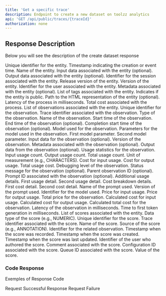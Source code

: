 ```yaml
---
title: 'Get a specific trace'
description: Endpoint to create a new dataset on toolzz analytics
api: 'GET /api/public/traces/{traceId}'
authorization: none
---
```


## Response Description 
Below you will see the description of the create dataset response

<ResponseField name="id" type="string" required>
  Unique identifier for the entity.
</ResponseField>
<ResponseField name="timestamp" type="Date" required>
  Timestamp indicating the creation or event time.
</ResponseField>
<ResponseField name="name" type="string" required>
  Name of the entity.
</ResponseField>
<ResponseField name="input" type="null">
  Input data associated with the entity (optional).
</ResponseField>
<ResponseField name="output" type="null">
  Output data associated with the entity (optional).
</ResponseField>
<ResponseField name="sessionId" type="string" required>
  Identifier for the session associated with the entity.
</ResponseField>
<ResponseField name="release" type="string" required>
  Release version of the entity.
</ResponseField>
<ResponseField name="version" type="string" required>
  Version of the entity.
</ResponseField>
<ResponseField name="userId" type="string" required>
  Identifier for the user associated with the entity.
</ResponseField>
<ResponseField name="metadata" type="null">
  Metadata associated with the entity (optional).
</ResponseField>
<ResponseField name="tags" type="array" required>
  List of tags associated with the entity.
</ResponseField>
<ResponseField name="public" type="boolean" required>
  Indicates if the entity is public.
</ResponseField>
<ResponseField name="htmlPath" type="string">
  Path to the HTML representation of the entity (optional).
</ResponseField>
<ResponseField name="latency" type="integer" required>
  Latency of the process in milliseconds.
</ResponseField>
<ResponseField name="totalCost" type="integer" required>
  Total cost associated with the process.
</ResponseField>
<ResponseField name="observations" type="array">
  List of observations associated with the entity.
  <Expandable title="properties">
    <ResponseField name="id" type="string" required>
      Unique identifier for the observation.
    </ResponseField>
    <ResponseField name="traceId" type="string" required>
      Trace identifier associated with the observation.
    </ResponseField>
    <ResponseField name="type" type="string" required>
      Type of the observation.
    </ResponseField>
    <ResponseField name="name" type="string" required>
      Name of the observation.
    </ResponseField>
    <ResponseField name="startTime" type="Date" required>
      Start time of the observation.
    </ResponseField>
    <ResponseField name="endTime" type="Date">
      End time of the observation (optional).
    </ResponseField>
    <ResponseField name="completionStartTime" type="Date">
      Completion start time of the observation (optional).
    </ResponseField>
    <ResponseField name="model" type="string" required>
      Model used for the observation.
    </ResponseField>
    <ResponseField name="modelParameters" type="object">
      Parameters for the model used in the observation.
      <Expandable title="properties">
        <ResponseField name="property1" type="string" required>
          First model parameter.
        </ResponseField>
        <ResponseField name="property2" type="string" required>
          Second model parameter.
        </ResponseField>
      </Expandable>
    </ResponseField>
    <ResponseField name="input" type="object">
      Input data for the observation (optional).
    </ResponseField>
    <ResponseField name="version" type="string" required>
      Version of the observation.
    </ResponseField>
    <ResponseField name="metadata" type="object">
      Metadata associated with the observation (optional).
    </ResponseField>
    <ResponseField name="output" type="object">
      Output data from the observation (optional).
    </ResponseField>
    <ResponseField name="usage" type="object" required>
      Usage statistics for the observation.
      <Expandable title="properties">
        <ResponseField name="input" type="integer" required>
          Input usage count.
        </ResponseField>
        <ResponseField name="output" type="integer" required>
          Output usage count.
        </ResponseField>
        <ResponseField name="total" type="integer" required>
          Total usage count.
        </ResponseField>
        <ResponseField name="unit" type="string" required>
          Unit of measurement (e.g., CHARACTERS).
        </ResponseField>
        <ResponseField name="inputCost" type="integer" required>
          Cost for input usage.
        </ResponseField>
        <ResponseField name="outputCost" type="integer" required>
          Cost for output usage.
        </ResponseField>
        <ResponseField name="totalCost" type="integer" required>
          Total usage cost.
        </ResponseField>
      </Expandable>
    </ResponseField>
    <ResponseField name="level" type="string" required>
      Debugging level of the observation.
    </ResponseField>
    <ResponseField name="statusMessage" type="string">
      Status message for the observation (optional).
    </ResponseField>
    <ResponseField name="parentObservationId" type="string">
      Parent observation ID (optional).
    </ResponseField>
    <ResponseField name="promptId" type="string">
      Prompt ID associated with the observation (optional).
    </ResponseField>
    <ResponseField name="usageDetails" type="object">
      Additional usage details.
      <Expandable title="properties">
        <ResponseField name="property1" type="integer" required>
          First usage detail.
        </ResponseField>
        <ResponseField name="property2" type="integer" required>
          Second usage detail.
        </ResponseField>
      </Expandable>
    </ResponseField>
    <ResponseField name="costDetails" type="object">
      Cost breakdown details.
      <Expandable title="properties">
        <ResponseField name="property1" type="integer" required>
          First cost detail.
        </ResponseField>
        <ResponseField name="property2" type="integer" required>
          Second cost detail.
        </ResponseField>
      </Expandable>
    </ResponseField>
    <ResponseField name="promptName" type="string">
      Name of the prompt used.
    </ResponseField>
    <ResponseField name="promptVersion" type="integer">
      Version of the prompt used.
    </ResponseField>
    <ResponseField name="modelId" type="string">
      Identifier for the model used.
    </ResponseField>
    <ResponseField name="inputPrice" type="integer">
      Price for input usage.
    </ResponseField>
    <ResponseField name="outputPrice" type="integer">
      Price for output usage.
    </ResponseField>
    <ResponseField name="totalPrice" type="integer">
      Total price for the observation.
    </ResponseField>
    <ResponseField name="calculatedInputCost" type="integer">
      Calculated cost for input usage.
    </ResponseField>
    <ResponseField name="calculatedOutputCost" type="integer">
      Calculated cost for output usage.
    </ResponseField>
    <ResponseField name="calculatedTotalCost" type="integer">
      Calculated total cost for the observation.
    </ResponseField>
    <ResponseField name="latency" type="integer" required>
      Latency of the observation in milliseconds.
    </ResponseField>
    <ResponseField name="timeToFirstToken" type="integer">
      Time to first token generation in milliseconds.
    </ResponseField>
  </Expandable>
</ResponseField>
<ResponseField name="scores" type="array">
  List of scores associated with the entity.
  <Expandable title="properties">
    <ResponseField name="dataType" type="string" required>
      Data type of the score (e.g., NUMERIC).
    </ResponseField>
    <ResponseField name="id" type="string" required>
      Unique identifier for the score.
    </ResponseField>
    <ResponseField name="traceId" type="string" required>
      Trace identifier associated with the score.
    </ResponseField>
    <ResponseField name="name" type="string" required>
      Name of the score.
    </ResponseField>
    <ResponseField name="source" type="string" required>
      Source of the score (e.g., ANNOTATION).
    </ResponseField>
    <ResponseField name="observationId" type="string" required>
      Identifier for the related observation.
    </ResponseField>
    <ResponseField name="timestamp" type="Date" required>
      Timestamp when the score was recorded.
    </ResponseField>
    <ResponseField name="createdAt" type="Date" required>
      Timestamp when the score was created.
    </ResponseField>
    <ResponseField name="updatedAt" type="Date" required>
      Timestamp when the score was last updated.
    </ResponseField>
    <ResponseField name="authorUserId" type="string">
      Identifier of the user who authored the score.
    </ResponseField>
    <ResponseField name="comment" type="string">
      Comment associated with the score.
    </ResponseField>
    <ResponseField name="configId" type="string">
      Configuration ID associated with the score.
    </ResponseField>
    <ResponseField name="queueId" type="string">
      Queue ID associated with the score.
    </ResponseField>
    <ResponseField name="value" type="integer" required>
      Value of the score.
    </ResponseField>
  </Expandable>
</ResponseField>

### Code Response
Exemples of Response Code 

<ResponseField name="200">
  Request Successful Response
</ResponseField>

<ResponseField name="400">
  Request Failure
</ResponseField>
